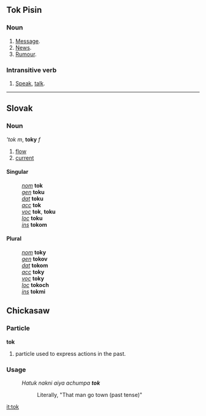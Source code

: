 ==Tok Pisin==
===Noun===

# [[Message]].
# [[News]].
# [[Rumour]].

===Intransitive verb===

# [[Speak]], [[talk]].

----
== Slovak ==
=== Noun ===
'''tok'' ''m'', '''toky''' ''f''
# [[flow]]
# [[current]]
==== Singular ====
:''[[nominative|nom]]'' '''tok'''
:''[[genitive|gen]]'' '''toku'''
:''[[dative|dat]]'' '''toku'''
:''[[accusative|acc]]'' '''tok'''
:''[[vocative|voc]]'' '''tok''', '''toku'''
:''[[locative|loc]]'' '''toku'''
:''[[instrumental|ins]]'' '''tokom'''
==== Plural ====
:''[[nominative|nom]]'' '''toky'''
:''[[genitive|gen]]'' '''tokov'''
:''[[dative|dat]]'' '''tokom'''
:''[[accusative|acc]]'' '''toky'''
:''[[vocative|voc]]'' '''toky'''
:''[[locative|loc]]'' '''tokoch'''
:''[[instrumental|ins]]'' '''tokmi'''

==Chickasaw==
===Particle===
'''tok'''
#particle used to express actions in the past.
===Usage===
:''Hatuk nakni aiya achumpa '''tok'''''
::Literally, "That man go town (past tense)"

[[it:tok]]